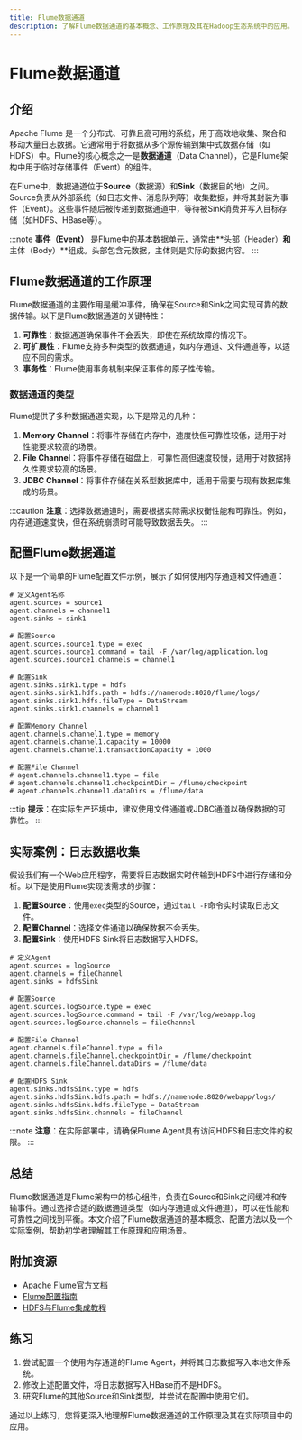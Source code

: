 ```yaml
---
title: Flume数据通道
description: 了解Flume数据通道的基本概念、工作原理及其在Hadoop生态系统中的应用。本文适合初学者，包含代码示例和实际案例。
---
```


# Flume数据通道

## 介绍

Apache Flume 是一个分布式、可靠且高可用的系统，用于高效地收集、聚合和移动大量日志数据。它通常用于将数据从多个源传输到集中式数据存储（如HDFS）中。Flume的核心概念之一是**数据通道**（Data Channel），它是Flume架构中用于临时存储事件（Event）的组件。

在Flume中，数据通道位于**Source**（数据源）和**Sink**（数据目的地）之间。Source负责从外部系统（如日志文件、消息队列等）收集数据，并将其封装为事件（Event）。这些事件随后被传递到数据通道中，等待被Sink消费并写入目标存储（如HDFS、HBase等）。

:::note
**事件（Event）** 是Flume中的基本数据单元，通常由**头部（Header）**和**主体（Body）**组成。头部包含元数据，主体则是实际的数据内容。
:::

## Flume数据通道的工作原理

Flume数据通道的主要作用是缓冲事件，确保在Source和Sink之间实现可靠的数据传输。以下是Flume数据通道的关键特性：

1. **可靠性**：数据通道确保事件不会丢失，即使在系统故障的情况下。
2. **可扩展性**：Flume支持多种类型的数据通道，如内存通道、文件通道等，以适应不同的需求。
3. **事务性**：Flume使用事务机制来保证事件的原子性传输。

### 数据通道的类型

Flume提供了多种数据通道实现，以下是常见的几种：

1. **Memory Channel**：将事件存储在内存中，速度快但可靠性较低，适用于对性能要求较高的场景。
2. **File Channel**：将事件存储在磁盘上，可靠性高但速度较慢，适用于对数据持久性要求较高的场景。
3. **JDBC Channel**：将事件存储在关系型数据库中，适用于需要与现有数据库集成的场景。

:::caution
**注意**：选择数据通道时，需要根据实际需求权衡性能和可靠性。例如，内存通道速度快，但在系统崩溃时可能导致数据丢失。
:::

## 配置Flume数据通道

以下是一个简单的Flume配置文件示例，展示了如何使用内存通道和文件通道：

```properties
# 定义Agent名称
agent.sources = source1
agent.channels = channel1
agent.sinks = sink1

# 配置Source
agent.sources.source1.type = exec
agent.sources.source1.command = tail -F /var/log/application.log
agent.sources.source1.channels = channel1

# 配置Sink
agent.sinks.sink1.type = hdfs
agent.sinks.sink1.hdfs.path = hdfs://namenode:8020/flume/logs/
agent.sinks.sink1.hdfs.fileType = DataStream
agent.sinks.sink1.channels = channel1

# 配置Memory Channel
agent.channels.channel1.type = memory
agent.channels.channel1.capacity = 10000
agent.channels.channel1.transactionCapacity = 1000

# 配置File Channel
# agent.channels.channel1.type = file
# agent.channels.channel1.checkpointDir = /flume/checkpoint
# agent.channels.channel1.dataDirs = /flume/data
```

:::tip
**提示**：在实际生产环境中，建议使用文件通道或JDBC通道以确保数据的可靠性。
:::

## 实际案例：日志数据收集

假设我们有一个Web应用程序，需要将日志数据实时传输到HDFS中进行存储和分析。以下是使用Flume实现该需求的步骤：

1. **配置Source**：使用`exec`类型的Source，通过`tail -F`命令实时读取日志文件。
2. **配置Channel**：选择文件通道以确保数据不会丢失。
3. **配置Sink**：使用HDFS Sink将日志数据写入HDFS。

```properties
# 定义Agent
agent.sources = logSource
agent.channels = fileChannel
agent.sinks = hdfsSink

# 配置Source
agent.sources.logSource.type = exec
agent.sources.logSource.command = tail -F /var/log/webapp.log
agent.sources.logSource.channels = fileChannel

# 配置File Channel
agent.channels.fileChannel.type = file
agent.channels.fileChannel.checkpointDir = /flume/checkpoint
agent.channels.fileChannel.dataDirs = /flume/data

# 配置HDFS Sink
agent.sinks.hdfsSink.type = hdfs
agent.sinks.hdfsSink.hdfs.path = hdfs://namenode:8020/webapp/logs/
agent.sinks.hdfsSink.hdfs.fileType = DataStream
agent.sinks.hdfsSink.channels = fileChannel
```

:::note
**注意**：在实际部署中，请确保Flume Agent具有访问HDFS和日志文件的权限。
:::

## 总结

Flume数据通道是Flume架构中的核心组件，负责在Source和Sink之间缓冲和传输事件。通过选择合适的数据通道类型（如内存通道或文件通道），可以在性能和可靠性之间找到平衡。本文介绍了Flume数据通道的基本概念、配置方法以及一个实际案例，帮助初学者理解其工作原理和应用场景。

## 附加资源

- [Apache Flume官方文档](https://flume.apache.org/)
- [Flume配置指南](https://flume.apache.org/FlumeUserGuide.html)
- [HDFS与Flume集成教程](https://hadoop.apache.org/docs/stable/hadoop-project-dist/hadoop-hdfs/HdfsUserGuide.html)

## 练习

1. 尝试配置一个使用内存通道的Flume Agent，并将其日志数据写入本地文件系统。
2. 修改上述配置文件，将日志数据写入HBase而不是HDFS。
3. 研究Flume的其他Source和Sink类型，并尝试在配置中使用它们。

通过以上练习，您将更深入地理解Flume数据通道的工作原理及其在实际项目中的应用。